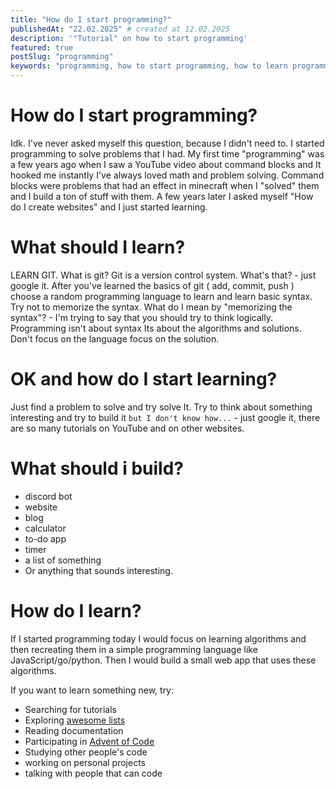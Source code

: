 ```yaml
---
title: "How do I start programming?"
publishedAt: "22.02.2025" # created at 12.02.2025
description: '"Tutorial" on how to start programming'
featured: true
postSlug: "programming"
keywords: "programming, how to start programming, how to learn programming, wiktrek, wiktrek.xyz, algorithms"
---
```


# How do I start programming?

Idk. I've never asked myself this question, because I didn't need to. I started programming to solve problems that I had. My first time "programming" was a few years ago when I saw a YouTube video about command blocks and It hooked me instantly I've always loved math and problem solving. Command blocks were problems that had an effect in minecraft when I "solved" them and I build a ton of stuff with them. A few years later I asked myself "How do I create websites" and I just started learning.

# What should I learn?

LEARN GIT. What is git? Git is a version control system. What's that? - just google it. After you've learned the basics of git ( add, commit, push ) choose a random programming language to learn and learn basic syntax. Try not to memorize the syntax. What do I mean by "memorizing the syntax"? - I'm trying to say that you should try to think logically. Programming isn't about syntax Its about the algorithms and solutions. Don't focus on the language focus on the solution.

# OK and how do I start learning?

Just find a problem to solve and try solve It. Try to think about something interesting and try to build it `but I don't know how...` - just google it, there are so many tutorials on YouTube and on other websites.

# What should i build?

- discord bot
- website
- blog
- calculator
- to-do app
- timer
- a list of something
- Or anything that sounds interesting.

# How do I learn?

If I started programming today I would focus on learning algorithms and then recreating them in a simple programming language like JavaScript/go/python. Then I would build a small web app that uses these algorithms.

If you want to learn something new, try:

- Searching for tutorials
- Exploring [awesome lists](https://github.com/topics/awesome-list)
- Reading documentation
- Participating in [Advent of Code](https://adventofcode.com/)
- Studying other people's code
- working on personal projects
- talking with people that can code

